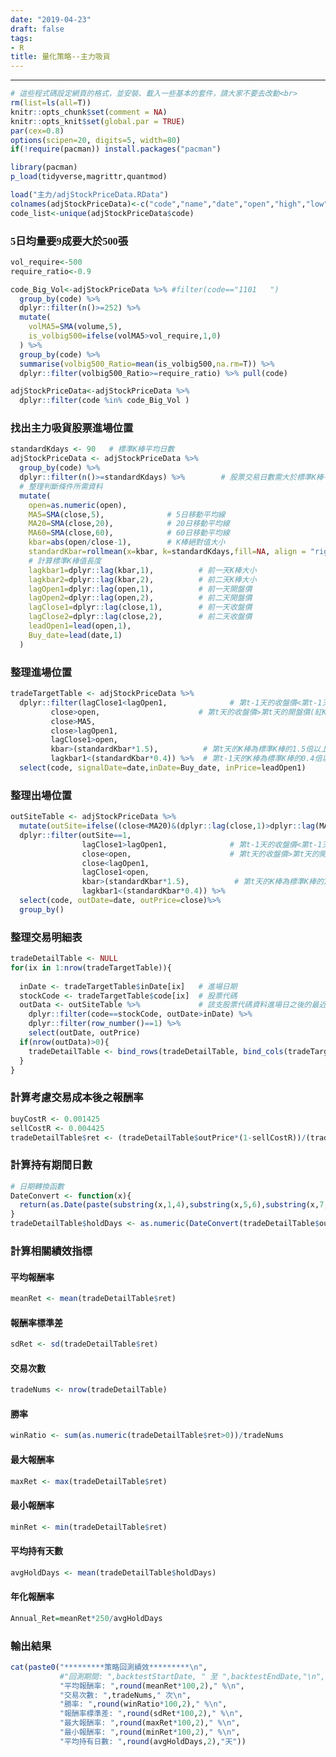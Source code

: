 ```yaml
---
date: "2019-04-23"
draft: false
tags:
- R
title: 量化策略--主力吸貨
---
```

<font face="微軟正黑體">

---

```r
# 這些程式碼設定網頁的格式，並安裝、載入一些基本的套件，請大家不要去改動<br>
rm(list=ls(all=T))
knitr::opts_chunk$set(comment = NA)
knitr::opts_knit$set(global.par = TRUE)
par(cex=0.8)
options(scipen=20, digits=5, width=80)
if(!require(pacman)) install.packages("pacman")
```
```r
library(pacman)
p_load(tidyverse,magrittr,quantmod)
```

```r

load("主力/adjStockPriceData.RData")
colnames(adjStockPriceData)<-c("code","name","date","open","high","low","close","volume","mktvalue")
code_list<-unique(adjStockPriceData$code)

```

### 5日均量要9成要大於500張
```r
vol_require<-500
require_ratio<-0.9

code_Big_Vol<-adjStockPriceData %>% #filter(code=="1101   ")
  group_by(code) %>%
  dplyr::filter(n()>=252) %>%
  mutate(
    volMA5=SMA(volume,5),
    is_volbig500=ifelse(volMA5>vol_require,1,0)
  ) %>% 
  group_by(code) %>%
  summarise(volbig500_Ratio=mean(is_volbig500,na.rm=T)) %>%
  dplyr::filter(volbig500_Ratio>=require_ratio) %>% pull(code)

adjStockPriceData<-adjStockPriceData %>% 
  dplyr::filter(code %in% code_Big_Vol )

```
### 找出主力吸貨股票進場位置
```r
standardKdays <- 90   # 標準K棒平均日數
adjStockPriceData <- adjStockPriceData %>%  
  group_by(code) %>%
  dplyr::filter(n()>=standardKdays) %>%        # 股票交易日數需大於標準K棒平均日數                    
  # 整理判斷條件所需資料
  mutate(
    open=as.numeric(open),
    MA5=SMA(close,5),              # 5日移動平均線
    MA20=SMA(close,20),            # 20日移動平均線
    MA60=SMA(close,60),            # 60日移動平均線
    kbar=abs(open/close-1),        # K棒絕對值大小 
    standardKbar=rollmean(x=kbar, k=standardKdays,fill=NA, align = "right"), 
    # 計算標準K棒值長度
    lagkbar1=dplyr::lag(kbar,1),          # 前一天K棒大小
    lagkbar2=dplyr::lag(kbar,2),          # 前二天K棒大小
    lagOpen1=dplyr::lag(open,1),          # 前一天開盤價
    lagOpen2=dplyr::lag(open,2),          # 前二天開盤價
    lagClose1=dplyr::lag(close,1),        # 前一天收盤價
    lagClose2=dplyr::lag(close,2),        # 前二天收盤價
    leadOpen1=lead(open,1),
    Buy_date=lead(date,1)
  )

```
### 整理進場位置
```r

tradeTargetTable <- adjStockPriceData %>%
  dplyr::filter(lagClose1<lagOpen1,              # 第t-1天的收盤價<第t-1天的開盤價(黑K)
         close>open,                      # 第t天的收盤價>第t天的開盤價(紅K)
         close>MA5,
         close>lagOpen1,
         lagClose1>open,
         kbar>(standardKbar*1.5),          # 第t天的K棒為標準K棒的1.5倍以上
         lagkbar1<(standardKbar*0.4)) %>%  # 第t-1天的K棒為標準K棒的0.4倍以下
  select(code, signalDate=date,inDate=Buy_date, inPrice=leadOpen1) 

```
### 整理出場位置
```r
outSiteTable <- adjStockPriceData %>%
  mutate(outSite=ifelse((close<MA20)&(dplyr::lag(close,1)>dplyr::lag(MA20,1)),1,0)) %>%#出場位置為收盤價跌破MA20
  dplyr::filter(outSite==1,
                lagClose1>lagOpen1,              # 第t-1天的收盤價<第t-1天的開盤價(黑K)
                close<open,                      # 第t天的收盤價>第t天的開盤價(紅K)
                close<lagOpen1,
                lagClose1<open,
                kbar>(standardKbar*1.5),          # 第t天的K棒為標準K棒的1.5倍以上
                lagkbar1<(standardKbar*0.4)) %>%
  select(code, outDate=date, outPrice=close)%>%
  group_by()
```
### 整理交易明細表
```r
tradeDetailTable <- NULL
for(ix in 1:nrow(tradeTargetTable)){
  
  inDate <- tradeTargetTable$inDate[ix]   # 進場日期
  stockCode <- tradeTargetTable$code[ix]  # 股票代碼
  outData <- outSiteTable %>%             # 該支股票代碼資料進場日之後的最近出場日
    dplyr::filter(code==stockCode, outDate>inDate) %>%
    dplyr::filter(row_number()==1) %>%
    select(outDate, outPrice)
  if(nrow(outData)>0){
    tradeDetailTable <- bind_rows(tradeDetailTable, bind_cols(tradeTargetTable[ix,], outData))
  }
}
```
### 計算考慮交易成本後之報酬率
```r
buyCostR <- 0.001425
sellCostR <- 0.004425
tradeDetailTable$ret <- (tradeDetailTable$outPrice*(1-sellCostR))/(tradeDetailTable$inPrice*(1+buyCostR))-1

```
### 計算持有期間日數

```r
# 日期轉換函數
DateConvert <- function(x){
  return(as.Date(paste(substring(x,1,4),substring(x,5,6),substring(x,7,8),sep="-",format="%Y%m%d")))
}
tradeDetailTable$holdDays <- as.numeric(DateConvert(tradeDetailTable$outDate)-DateConvert(tradeDetailTable$inDate))

```
### 計算相關績效指標

#### 平均報酬率
```r
meanRet <- mean(tradeDetailTable$ret)
```
#### 報酬率標準差
```r
sdRet <- sd(tradeDetailTable$ret)
```
#### 交易次數
```r
tradeNums <- nrow(tradeDetailTable)
```
#### 勝率
```r
winRatio <- sum(as.numeric(tradeDetailTable$ret>0))/tradeNums
```
#### 最大報酬率
```r
maxRet <- max(tradeDetailTable$ret)
```
#### 最小報酬率
```r
minRet <- min(tradeDetailTable$ret)
```
#### 平均持有天數
```r
avgHoldDays <- mean(tradeDetailTable$holdDays)
```
#### 年化報酬率
```r
Annual_Ret=meanRet*250/avgHoldDays

```
### 輸出結果
```r
cat(paste0("*********策略回測績效*********\n",
           #"回測期間: ",backtestStartDate, " 至 ",backtestEndDate,"\n",
           "平均報酬率: ",round(meanRet*100,2)," %\n",
           "交易次數: ",tradeNums," 次\n",
           "勝率: ",round(winRatio*100,2)," %\n",
           "報酬率標準差: ",round(sdRet*100,2)," %\n",
           "最大報酬率: ",round(maxRet*100,2)," %\n",
           "最小報酬率: ",round(minRet*100,2)," %\n",
           "平均持有日數: ",round(avgHoldDays,2),"天"))
```

</font>
